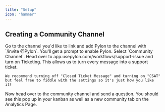 ```yaml
---
title: "Setup"
icon: "hammer"
---
```


## Creating a Community Channel

<Steps>
  <Step title="Creating a Community Channel">
Go to the channel you'd like to link and add Pylon to the channel with `/invite @Pylon`. You'll get a prompt to enable Pylon. Select `Community Channel`.
  </Step>

<Step title="Configure Thread Behavior">
    Head over to app.usepylon.com/workflows/support-issue and turn on Ticketing. This allows us to turn every message into a support ticket.

    We recommend turning off "Closed Ticket Message" and turning on "CSAT" but feel free to fiddle with the settings so it's just how you like it!

</Step>

<Step title="Testing">
  Now head over to the community channel and send a question. You should see
  this pop up in your kanban as well as a new community tab on the Analytics
  Page.
</Step>

<Step title="All Done!">
</Step>
</Steps>
